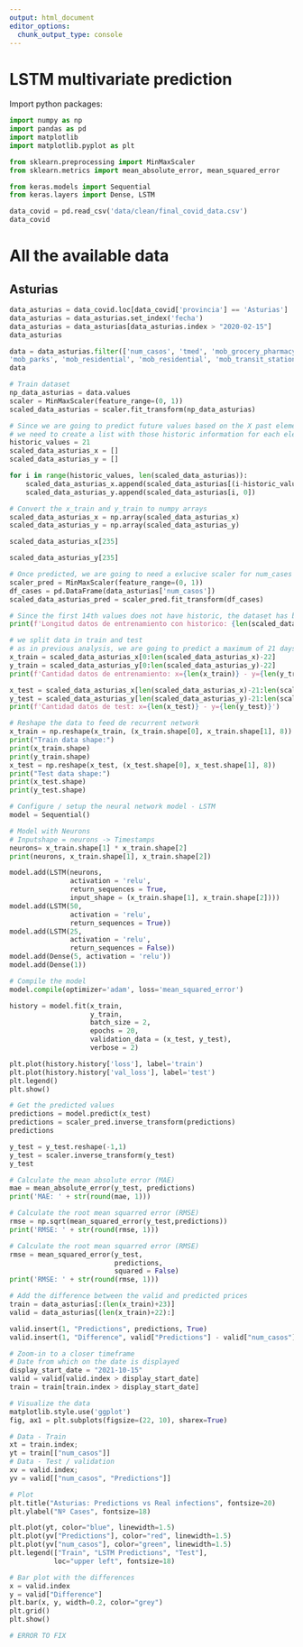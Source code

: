 ```yaml
---
output: html_document
editor_options: 
  chunk_output_type: console
---
```

# LSTM multivariate prediction {.unnumbered}

Import python packages:

```python
import numpy as np
import pandas as pd
import matplotlib
import matplotlib.pyplot as plt

from sklearn.preprocessing import MinMaxScaler
from sklearn.metrics import mean_absolute_error, mean_squared_error

from keras.models import Sequential
from keras.layers import Dense, LSTM
```

```python
data_covid = pd.read_csv('data/clean/final_covid_data.csv')
data_covid
```

# All the available data

## Asturias

```python
data_asturias = data_covid.loc[data_covid['provincia'] == 'Asturias']
data_asturias = data_asturias.set_index('fecha')
data_asturias = data_asturias[data_asturias.index > "2020-02-15"]
data_asturias
```

```python
data = data_asturias.filter(['num_casos', 'tmed', 'mob_grocery_pharmacy', 
'mob_parks', 'mob_residential', 'mob_residential', 'mob_transit_stations', 'mob_workplaces'])
data
```

```python
# Train dataset
np_data_asturias = data.values
scaler = MinMaxScaler(feature_range=(0, 1))
scaled_data_asturias = scaler.fit_transform(np_data_asturias)
```

```python
# Since we are going to predict future values based on the X past elements, 
# we need to create a list with those historic information for each element
historic_values = 21
scaled_data_asturias_x = []
scaled_data_asturias_y = []

for i in range(historic_values, len(scaled_data_asturias)):
    scaled_data_asturias_x.append(scaled_data_asturias[(i-historic_values):i, :])
    scaled_data_asturias_y.append(scaled_data_asturias[i, 0])

# Convert the x_train and y_train to numpy arrays
scaled_data_asturias_x = np.array(scaled_data_asturias_x)
scaled_data_asturias_y = np.array(scaled_data_asturias_y)
```

```python
scaled_data_asturias_x[235]
```

```python
scaled_data_asturias_y[235]
```

```python
# Once predicted, we are going to need a exlucive scaler for num_cases
scaler_pred = MinMaxScaler(feature_range=(0, 1))
df_cases = pd.DataFrame(data_asturias['num_casos'])
scaled_data_asturias_pred = scaler_pred.fit_transform(df_cases)
```

```python
# Since the first 14th values does not have historic, the dataset has been reduced in 14 values
print(f'Longitud datos de entrenamiento con historico: {len(scaled_data_asturias_y)}')
```

```python
# we split data in train and test
# as in previous analysis, we are going to predict a maximum of 21 days
x_train = scaled_data_asturias_x[0:len(scaled_data_asturias_x)-22]
y_train = scaled_data_asturias_y[0:len(scaled_data_asturias_y)-22]
print(f'Cantidad datos de entrenamiento: x={len(x_train)} - y={len(y_train)}')

x_test = scaled_data_asturias_x[len(scaled_data_asturias_x)-21:len(scaled_data_asturias_x)]
y_test = scaled_data_asturias_y[len(scaled_data_asturias_y)-21:len(scaled_data_asturias_y)]
print(f'Cantidad datos de test: x={len(x_test)} - y={len(y_test)}')
```

```python
# Reshape the data to feed de recurrent network
x_train = np.reshape(x_train, (x_train.shape[0], x_train.shape[1], 8))
print("Train data shape:")
print(x_train.shape)
print(y_train.shape)
x_test = np.reshape(x_test, (x_test.shape[0], x_test.shape[1], 8))
print("Test data shape:")
print(x_test.shape)
print(y_test.shape)
```

```python
# Configure / setup the neural network model - LSTM
model = Sequential()

# Model with Neurons 
# Inputshape = neurons -> Timestamps
neurons= x_train.shape[1] * x_train.shape[2]
print(neurons, x_train.shape[1], x_train.shape[2])

model.add(LSTM(neurons, 
               activation = 'relu',
               return_sequences = True, 
               input_shape = (x_train.shape[1], x_train.shape[2]))) 
model.add(LSTM(50, 
               activation = 'relu',
               return_sequences = True)) 
model.add(LSTM(25, 
               activation = 'relu',
               return_sequences = False)) 
model.add(Dense(5, activation = 'relu'))
model.add(Dense(1))

# Compile the model
model.compile(optimizer='adam', loss='mean_squared_error')
```

```python
history = model.fit(x_train,
                    y_train,
                    batch_size = 2, 
                    epochs = 20, 
                    validation_data = (x_test, y_test), 
                    verbose = 2)
```

```python
plt.plot(history.history['loss'], label='train')
plt.plot(history.history['val_loss'], label='test')
plt.legend()
plt.show() 
```

```python
# Get the predicted values
predictions = model.predict(x_test)
predictions = scaler_pred.inverse_transform(predictions)
predictions
```

```python
y_test = y_test.reshape(-1,1)
y_test = scaler.inverse_transform(y_test)
y_test
```

```python
# Calculate the mean absolute error (MAE)
mae = mean_absolute_error(y_test, predictions)
print('MAE: ' + str(round(mae, 1)))

# Calculate the root mean squarred error (RMSE)
rmse = np.sqrt(mean_squared_error(y_test,predictions))
print('RMSE: ' + str(round(rmse, 1)))

# Calculate the root mean squarred error (RMSE)
rmse = mean_squared_error(y_test, 
                          predictions,
                          squared = False)
print('RMSE: ' + str(round(rmse, 1)))
```

```python
# Add the difference between the valid and predicted prices
train = data_asturias[:(len(x_train)+23)]
valid = data_asturias[(len(x_train)+22):]
```

```python
valid.insert(1, "Predictions", predictions, True)
valid.insert(1, "Difference", valid["Predictions"] - valid["num_casos"], True)
```

```python
# Zoom-in to a closer timeframe
# Date from which on the date is displayed
display_start_date = "2021-10-15" 
valid = valid[valid.index > display_start_date]
train = train[train.index > display_start_date]
```

```python
# Visualize the data
matplotlib.style.use('ggplot')
fig, ax1 = plt.subplots(figsize=(22, 10), sharex=True)

# Data - Train
xt = train.index; 
yt = train[["num_casos"]]
# Data - Test / validation 
xv = valid.index; 
yv = valid[["num_casos", "Predictions"]]

# Plot
plt.title("Asturias: Predictions vs Real infections", fontsize=20)
plt.ylabel("Nº Cases", fontsize=18)

plt.plot(yt, color="blue", linewidth=1.5)
plt.plot(yv["Predictions"], color="red", linewidth=1.5)
plt.plot(yv["num_casos"], color="green", linewidth=1.5)
plt.legend(["Train", "LSTM Predictions", "Test"], 
           loc="upper left", fontsize=18)

# Bar plot with the differences
x = valid.index
y = valid["Difference"]
plt.bar(x, y, width=0.2, color="grey")
plt.grid()
plt.show()
```

```python
# ERROR TO FIX
```









<!-- # Just before the sixth wave -->

<!-- ## Asturias -->

<!-- ```{python} -->
<!-- data_asturias = data_covid.loc[data_covid['provincia'] == 'Asturias'] -->
<!-- data_asturias = data_asturias.set_index('fecha') -->
<!-- data_asturias = data_asturias.filter(['num_casos']) -->
<!-- data_asturias = data_asturias[data_asturias.index > "2020-02-15"] -->
<!-- data_asturias = data_asturias[data_asturias.index < "2021-12-31"] -->
<!-- data_asturias -->
<!-- ``` -->

<!-- ```{python} -->
<!-- data_asturias.describe() -->
<!-- ``` -->

<!-- ```{python} -->
<!-- np_data_asturias = data_asturias.values -->
<!-- ``` -->

<!-- ```{python} -->
<!-- scaler = MinMaxScaler(feature_range=(0, 1)) -->
<!-- scaled_data_asturias = scaler.fit_transform(np_data_asturias) -->
<!-- print(f'Longitud del conjunto de datos disponible: {len(scaled_data_asturias)}') -->
<!-- ``` -->

<!-- ```{python} -->
<!-- # Since we are going to predict future values based on the X past elements,  -->
<!-- # we need to create a list with those historic information for each element -->
<!-- historic_values = 21 -->
<!-- scaled_data_asturias_x = [] -->
<!-- scaled_data_asturias_y = [] -->

<!-- for num_casos_i in range(historic_values, len(scaled_data_asturias)): -->
<!--     scaled_data_asturias_x.append(scaled_data_asturias[(num_casos_i-historic_values):num_casos_i, 0]) -->
<!--     scaled_data_asturias_y.append(scaled_data_asturias[num_casos_i, 0]) -->

<!-- # Convert the x_train and y_train to numpy arrays -->
<!-- scaled_data_asturias_x = np.array(scaled_data_asturias_x) -->
<!-- scaled_data_asturias_y = np.array(scaled_data_asturias_y) -->
<!-- ``` -->

<!-- ```{python} -->
<!-- # Train data looks like -->
<!-- scaled_data_asturias_x[235] -->
<!-- ``` -->

<!-- ```{python} -->
<!-- # Test data looks like -->
<!-- scaled_data_asturias_y[235] -->
<!-- ``` -->

<!-- ```{python} -->
<!-- # Since the first 14th values does not have historic, the dataset has been reduced in 14 values -->
<!-- print(f'Longitud datos de entrenamiento con historico: {len(scaled_data_asturias_y)}') -->
<!-- ``` -->

<!-- ```{python} -->
<!-- # we split data in train and test -->
<!-- # as in previous analysis, we are going to predict a maximum of 21 days -->
<!-- x_train = scaled_data_asturias_x[0:len(scaled_data_asturias_x)-22] -->
<!-- y_train = scaled_data_asturias_y[0:len(scaled_data_asturias_y)-22] -->
<!-- print(f'Cantidad datos de entrenamiento: x={len(x_train)} - y={len(y_train)}') -->

<!-- x_test = scaled_data_asturias_x[len(scaled_data_asturias_x)-21:len(scaled_data_asturias_x)] -->
<!-- y_test = scaled_data_asturias_y[len(scaled_data_asturias_y)-21:len(scaled_data_asturias_y)] -->
<!-- print(f'Cantidad datos de test: x={len(x_test)} - y={len(y_test)}') -->
<!-- ``` -->

<!-- ```{python} -->
<!-- # Reshape the data to feed de recurrent network -->
<!-- x_train = np.reshape(x_train, (x_train.shape[0], x_train.shape[1], 1)) -->
<!-- print("Train data shape:") -->
<!-- print(x_train.shape) -->
<!-- print(y_train.shape) -->
<!-- x_test = np.reshape(x_test, (x_test.shape[0], x_test.shape[1], 1)) -->
<!-- print("Test data shape:") -->
<!-- print(x_test.shape) -->
<!-- print(y_test.shape) -->
<!-- ``` -->

<!-- ```{python} -->
<!-- # Configure / setup the neural network model - LSTM -->
<!-- model = Sequential() -->

<!-- # Model with Neurons  -->
<!-- # Inputshape = neurons -> Timestamps -->
<!-- neurons= x_train.shape[1] -->
<!-- model.add(LSTM(14,  -->
<!--                activation = 'relu', -->
<!--                return_sequences = True,  -->
<!--                input_shape = (x_train.shape[1], 1)))  -->
<!-- model.add(LSTM(50,  -->
<!--                activation = 'relu', -->
<!--                return_sequences = True))  -->
<!-- model.add(LSTM(25,  -->
<!--                activation = 'relu', -->
<!--                return_sequences = False))  -->
<!-- model.add(Dense(5, activation = 'relu')) -->
<!-- model.add(Dense(1)) -->

<!-- # Compile the model -->
<!-- model.compile(optimizer='adam', loss='mean_squared_error') -->
<!-- ``` -->

<!-- ```{python} -->
<!-- # Training the model -->
<!-- # fit network -->
<!-- history = model.fit(x_train, -->
<!--                     y_train, -->
<!--                     batch_size = 2,  -->
<!--                     epochs = 20,  -->
<!--                     validation_data = (x_test, y_test),  -->
<!--                     verbose = 2) -->
<!-- ``` -->

<!-- ```{python} -->
<!-- plt.plot(history.history['loss'], label='train') -->
<!-- plt.plot(history.history['val_loss'], label='test') -->
<!-- plt.legend() -->
<!-- plt.show()  -->
<!-- ``` -->

<!-- ```{python} -->
<!-- # Get the predicted values -->
<!-- predictions = model.predict(x_test) -->
<!-- predictions = scaler.inverse_transform(predictions) -->
<!-- predictions -->
<!-- ``` -->

<!-- ```{python} -->
<!-- y_test = y_test.reshape(-1,1) -->
<!-- y_test = scaler.inverse_transform(y_test) -->
<!-- y_test -->
<!-- ``` -->

<!-- ```{python} -->
<!-- # Calculate the mean absolute error (MAE) -->
<!-- mae = mean_absolute_error(y_test, predictions) -->
<!-- print('MAE: ' + str(round(mae, 1))) -->

<!-- # Calculate the root mean squarred error (RMSE) -->
<!-- rmse = np.sqrt(mean_squared_error(y_test,predictions)) -->
<!-- print('RMSE: ' + str(round(rmse, 1))) -->

<!-- # Calculate the root mean squarred error (RMSE) -->
<!-- rmse = mean_squared_error(y_test,  -->
<!--                           predictions, -->
<!--                           squared = False) -->
<!-- print('RMSE: ' + str(round(rmse, 1))) -->
<!-- ``` -->

<!-- ```{python} -->
<!-- # Add the difference between the valid and predicted prices -->
<!-- train = data_asturias[:(len(x_train)+23)] -->
<!-- valid = data_asturias[(len(x_train)+22):] -->
<!-- ``` -->

<!-- ```{python} -->
<!-- valid.insert(1, "Predictions", predictions, True) -->
<!-- valid.insert(1, "Difference", valid["Predictions"] - valid["num_casos"], True) -->
<!-- ``` -->

<!-- ```{python} -->
<!-- # Zoom-in to a closer timeframe -->
<!-- # Date from which on the date is displayed -->
<!-- display_start_date = "2021-10-15"  -->
<!-- valid = valid[valid.index > display_start_date] -->
<!-- train = train[train.index > display_start_date] -->
<!-- ``` -->

<!-- ```{python} -->
<!-- # Visualize the data -->
<!-- matplotlib.style.use('ggplot') -->
<!-- fig, ax1 = plt.subplots(figsize=(22, 10), sharex=True) -->

<!-- # Data - Train -->
<!-- xt = train.index;  -->
<!-- yt = train[["num_casos"]] -->
<!-- # Data - Test / validation  -->
<!-- xv = valid.index;  -->
<!-- yv = valid[["num_casos", "Predictions"]] -->

<!-- # Plot -->
<!-- plt.title("Asturias: Predictions vs Real infections", fontsize=20) -->
<!-- plt.ylabel("Nº Cases", fontsize=18) -->

<!-- plt.plot(yt, color="blue", linewidth=1.5) -->
<!-- plt.plot(yv["Predictions"], color="red", linewidth=1.5) -->
<!-- plt.plot(yv["num_casos"], color="green", linewidth=1.5) -->
<!-- plt.legend(["Train", "LSTM Predictions", "Test"],  -->
<!--            loc="upper left", fontsize=18) -->

<!-- # Bar plot with the differences -->
<!-- x = valid.index -->
<!-- y = valid["Difference"] -->
<!-- plt.bar(x, y, width=0.2, color="grey") -->
<!-- plt.grid() -->
<!-- plt.show() -->
<!-- ``` -->

